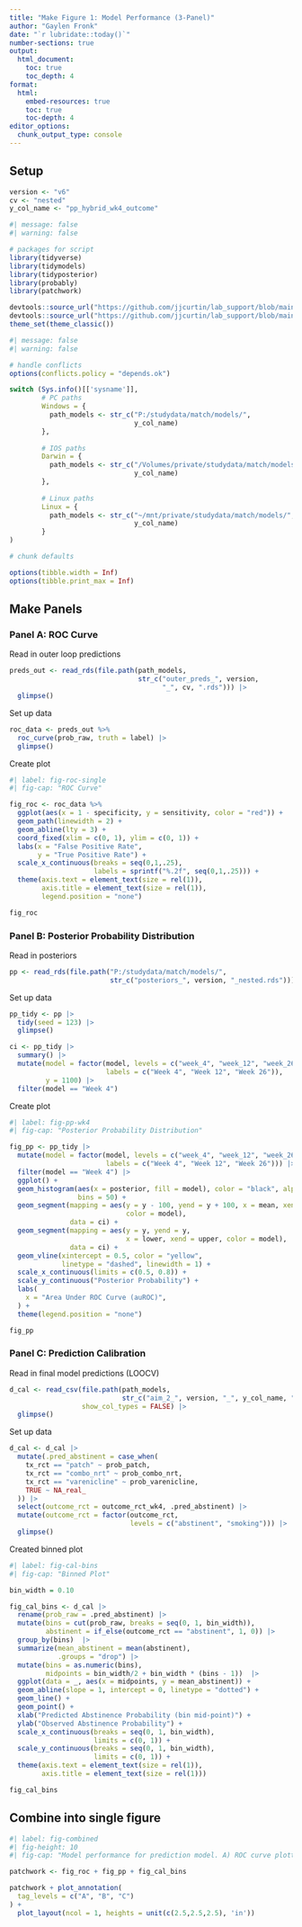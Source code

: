```yaml
---
title: "Make Figure 1: Model Performance (3-Panel)"
author: "Gaylen Fronk"
date: "`r lubridate::today()`"
number-sections: true
output: 
  html_document:
    toc: true 
    toc_depth: 4
format:
  html:
    embed-resources: true
    toc: true
    toc-depth: 4
editor_options: 
  chunk_output_type: console
---
```


## Setup

```r
version <- "v6"
cv <- "nested"
y_col_name <- "pp_hybrid_wk4_outcome"
```

```r
#| message: false
#| warning: false

# packages for script
library(tidyverse)
library(tidymodels)
library(tidyposterior)
library(probably)
library(patchwork)

devtools::source_url("https://github.com/jjcurtin/lab_support/blob/main/fun_eda.R?raw=true")
devtools::source_url("https://github.com/jjcurtin/lab_support/blob/main/chtc/static_files/fun_chtc.R?raw=true")
theme_set(theme_classic()) 
```

```r
#| message: false
#| warning: false

# handle conflicts
options(conflicts.policy = "depends.ok")
```

```r
switch (Sys.info()[['sysname']],
        # PC paths
        Windows = {
          path_models <- str_c("P:/studydata/match/models/", 
                               y_col_name)
        },
        
        # IOS paths
        Darwin = {
          path_models <- str_c("/Volumes/private/studydata/match/models/",
                               y_col_name)
        },
        
        # Linux paths
        Linux = {
          path_models <- str_c("~/mnt/private/studydata/match/models/",
                               y_col_name)
        }
)
```

```r

# chunk defaults

options(tibble.width = Inf)
options(tibble.print_max = Inf)
```

## Make Panels

### Panel A: ROC Curve

Read in outer loop predictions
```r
preds_out <- read_rds(file.path(path_models, 
                                str_c("outer_preds_", version, 
                                      "_", cv, ".rds"))) |> 
  glimpse()
```

Set up data
```r
roc_data <- preds_out %>%
  roc_curve(prob_raw, truth = label) |> 
  glimpse()
```

Create plot
```r
#| label: fig-roc-single
#| fig-cap: "ROC Curve"

fig_roc <- roc_data %>%
  ggplot(aes(x = 1 - specificity, y = sensitivity, color = "red")) +
  geom_path(linewidth = 2) +
  geom_abline(lty = 3) +
  coord_fixed(xlim = c(0, 1), ylim = c(0, 1)) +
  labs(x = "False Positive Rate",
       y = "True Positive Rate") +
  scale_x_continuous(breaks = seq(0,1,.25),
                     labels = sprintf("%.2f", seq(0,1,.25))) +
  theme(axis.text = element_text(size = rel(1)),
        axis.title = element_text(size = rel(1)),
        legend.position = "none")

fig_roc
```

### Panel B: Posterior Probability Distribution

Read in posteriors
```r
pp <- read_rds(file.path("P:/studydata/match/models/", 
                         str_c("posteriors_", version, "_nested.rds")))
```

Set up data
```r
pp_tidy <- pp |> 
  tidy(seed = 123) |> 
  glimpse()

ci <- pp_tidy |> 
  summary() |> 
  mutate(model = factor(model, levels = c("week_4", "week_12", "week_26"),
                        labels = c("Week 4", "Week 12", "Week 26")),
         y = 1100) |> 
  filter(model == "Week 4")
```

Create plot
```r

#| label: fig-pp-wk4
#| fig-cap: "Posterior Probability Distribution"

fig_pp <- pp_tidy |> 
  mutate(model = factor(model, levels = c("week_4", "week_12", "week_26"),
                        labels = c("Week 4", "Week 12", "Week 26"))) |> 
  filter(model == "Week 4") |> 
  ggplot() + 
  geom_histogram(aes(x = posterior, fill = model), color = "black", alpha = .4, 
                 bins = 50) +
  geom_segment(mapping = aes(y = y - 100, yend = y + 100, x = mean, xend = mean,
                             color = model),
               data = ci) +
  geom_segment(mapping = aes(y = y, yend = y, 
                             x = lower, xend = upper, color = model),
               data = ci) +
  geom_vline(xintercept = 0.5, color = "yellow", 
             linetype = "dashed", linewidth = 1) +
  scale_x_continuous(limits = c(0.5, 0.8)) +
  scale_y_continuous("Posterior Probability") +
  labs(
    x = "Area Under ROC Curve (auROC)",
  ) +
  theme(legend.position = "none")

fig_pp

```

### Panel C: Prediction Calibration

Read in final model predictions (LOOCV)
```r
d_cal <- read_csv(file.path(path_models,
                            str_c("aim_2_", version, "_", y_col_name, ".csv")),
                  show_col_types = FALSE) |> 
  glimpse()
```

Set up data
```r
d_cal <- d_cal |> 
  mutate(.pred_abstinent = case_when(
    tx_rct == "patch" ~ prob_patch,
    tx_rct == "combo_nrt" ~ prob_combo_nrt,
    tx_rct == "varenicline" ~ prob_varenicline,
    TRUE ~ NA_real_
  )) |> 
  select(outcome_rct = outcome_rct_wk4, .pred_abstinent) |> 
  mutate(outcome_rct = factor(outcome_rct,
                              levels = c("abstinent", "smoking"))) |> 
  glimpse()
```

Created binned plot
```r
#| label: fig-cal-bins
#| fig-cap: "Binned Plot"

bin_width = 0.10

fig_cal_bins <- d_cal |> 
  rename(prob_raw = .pred_abstinent) |> 
  mutate(bins = cut(prob_raw, breaks = seq(0, 1, bin_width)),
         abstinent = if_else(outcome_rct == "abstinent", 1, 0)) |> 
  group_by(bins)  |> 
  summarize(mean_abstinent = mean(abstinent),
            .groups = "drop") |>
  mutate(bins = as.numeric(bins),
         midpoints = bin_width/2 + bin_width * (bins - 1))  |> 
  ggplot(data = _, aes(x = midpoints, y = mean_abstinent)) +
  geom_abline(slope = 1, intercept = 0, linetype = "dotted") +
  geom_line() +
  geom_point() +
  xlab("Predicted Abstinence Probability (bin mid-point)") +
  ylab("Observed Abstinence Probability") +
  scale_x_continuous(breaks = seq(0, 1, bin_width),
                     limits = c(0, 1)) +
  scale_y_continuous(breaks = seq(0, 1, bin_width),
                     limits = c(0, 1)) +
  theme(axis.text = element_text(size = rel(1)),
        axis.title = element_text(size = rel(1)))

fig_cal_bins
```

## Combine into single figure

```r
#| label: fig-combined
#| fig-height: 10
#| fig-cap: "Model performance for prediction model. A) ROC curve plotted across all values of sensitivity (true positive rate) and specificity (1 - false positive rate). Dotted line indicates chance performance. B) Posterior probability distribution for the median auROC in test sets. Histogram represents posterior probability distribution. Horizontal line displays 95% Bayesian credible interval. C) Model calibration between predicted probabilities and observed values. Predicted probabilities obtained via leave-one-out cross-validation for each participant for their randomly-assigned treatment from the trial. Dotted line indicates perfect calibration."

patchwork <- fig_roc + fig_pp + fig_cal_bins 

patchwork + plot_annotation(
  tag_levels = c("A", "B", "C")
) +
  plot_layout(ncol = 1, heights = unit(c(2.5,2.5,2.5), 'in'))
```

